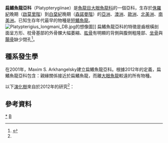 {{Automatic taxobox
| taxon = Platypterygiinae
| fossil_range = {{fossil_range|155.7|93.5}}<small>[[侏羅紀|侏羅紀]]晚期到[[白堊紀|白堊紀]]晚期</small>
| image = Caypullisaurus Dak1.jpg
| image_caption = ''Caypullisaurus''的想像圖
| authority = Arkhangelsky, 2001
| subdivision_ranks = [[屬|屬]]
| subdivision =
* [[阿戈爾魚龍|阿戈爾魚龍]] ''Aegirosaurus''
* ''Athabascasaurus''
* [[短鰭魚龍|短鰭魚龍]] ''Brachypterygius''
* ''Caypullisaurus''
* ''Grendelius''
* ''Maiaspondylus''
* ?[[小鰭魚龍|小鰭魚龍]] ''Nannopterygius''
* [[佩氏鱼龙属|佩氏鱼龙属]] ''Pervushovisaurus''
* [[扁鰭魚龍|扁鰭魚龍]] ''Platypterygius''
* ''Simbirskiasaurus''
* ''Sisteronia''
* [[巧泳鱼龙|巧泳鱼龙]] ''Sveltonectes''
* ''Undorosaurus''
}}

'''扁鰭魚龍亞科'''（Platypterygiinae）是[[魚龍目|魚龍目]][[大眼魚龍科|大眼魚龍科]]的一個亞科，生存於[[侏羅紀|侏羅紀]]晚期（[[啟莫里階|啟莫里階]]）到[[白堊紀|白堊紀]]晚期（[[森諾曼階|森諾曼階]]）的[[亞洲|亞洲]]、[[澳洲|澳洲]]、[[歐洲|歐洲]]、[[北美洲|北美洲]]、[[南美洲|南美洲]]。已知生存年代最早的物種是[[短鰭魚龍|短鰭魚龍]]。
[[Image:Platypterigius_longmani_DB.jpg|thumb]]的想像圖]]
扁鰭魚龍亞科的特徵是齒根橫剖面呈方形、枕骨基部的外骨髁大幅萎縮、[[肱骨|肱骨]]有明顯的背側與腹側粗隆部、[[坐骨|坐骨]]與[[腸骨|腸骨]]缺少閉孔<ref name=Acamptonectes>{{cite journal |author=Valentin Fischer, Michael W. Maisch, Darren Naish, Ralf Kosma, Jeff Liston, Ulrich Joger, Fritz J. Krüger, Judith Pardo Pérez, Jessica Tainsh and Robert M. Appleby |year=2012 |title=New Ophthalmosaurid Ichthyosaurs from the European Lower Cretaceous Demonstrate Extensive Ichthyosaur Survival across the Jurassic–Cretaceous Boundary |url=http://www.plosone.org/article/info%3Adoi%2F10.1371%2Fjournal.pone.0029234 |journal=PLoS ONE |volume=7 |issue=1 |pages=e29234 |doi=10.1371/journal.pone.0029234 |access-date=2012-07-17 |archive-date=2012-03-22 |archive-url=https://web.archive.org/web/20120322171643/http://www.plosone.org/article/info:doi/10.1371/journal.pone.0029234 |dead-url=no }}</ref>。

== 種系發生學 ==
在2001年，Maxim S. Arkhangelsky建立扁鰭魚龍亞科。根據2012年的定義，扁鰭魚龍亞科包含：親緣關係接近於扁鰭魚龍，而離[[大眼魚龍|大眼魚龍]]較遠的所有物種。

以下[[演化樹|演化樹]]來自於2012年的研究<ref name=Acamptonectes/>：

{{clade| style=font-size:85%;line-height:85%
|label1=[[大眼魚龍科|大眼魚龍科]] 
|1={{clade
   |1=''Arthropterygius''
   |2={{clade
      |1=[[大眼魚龍亞科|大眼魚龍亞科]]
      |label2= '''扁鰭魚龍亞科''' 
      |2={{clade
         |1={{clade
            |1=''[[短鰭魚龍|短鰭魚龍]]''
            |2={{clade
               |1=''Maiaspondylus''
               |2={{clade
                  |1=''Aegirosaurus''
                  |2=''[[巧泳魚龍|巧泳魚龍]]'' }} }} }}
         |2={{clade
            |1=''[[扁鰭魚龍|扁鰭魚龍]] P. hercynicus''
            |2={{clade
               |1=''Caypullisaurus''
               |2={{clade
                  |1=''Athabascasaurus''
                  |2=''[[扁鰭魚龍|扁鰭魚龍]] P. australis'' }} }} }} }} }} }} }}

==參考資料==
{{reflist}}
{{Taxonbar}}

[[Category:魚龍目|*]]
[[Category:2001年描述的分类群|B]]